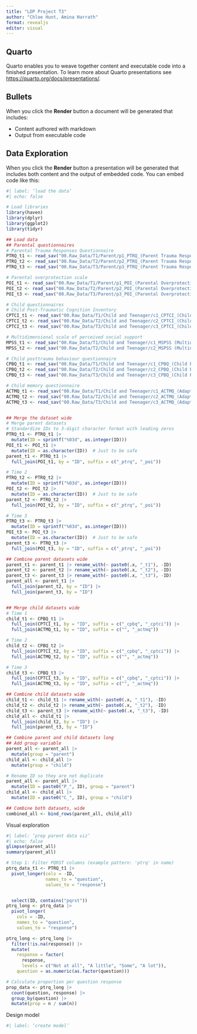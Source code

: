 ```yaml
---
title: "LDP Project T3"
author: "Chloe Hunt, Amina Harrath"
format: revealjs
editor: visual
---
```


## Quarto

Quarto enables you to weave together content and executable code into a finished presentation. To learn more about Quarto presentations see <https://quarto.org/docs/presentations/>.

## Bullets

When you click the **Render** button a document will be generated that includes:

-   Content authored with markdown
-   Output from executable code

## Data Exploration

When you click the **Render** button a presentation will be generated that includes both content and the output of embedded code. You can embed code like this:

```r
#| label: ‘load the data’
#| echo: false

# Load libraries
library(haven)
library(dplyr)
library(ggplot2)
library(tidyr)

## Load data
## Parental questionnaires 
# Parental Trauma Responses Questionnaire 
PTRQ_t1 <- read_sav("00.Raw_Data/T1/Parent/p1_PTRQ_(Parent Trauma Response Questionnaire).sav")
PTRQ_t2 <- read_sav("00.Raw_Data/T2/Parent/p2_PTRQ_(Parent Trauma Response Questionnaire).sav")
PTRQ_t3 <- read_sav("00.Raw_Data/T3/Parent/p3_PTRQ_(Parent Trauma Response Questionnaire).sav")

# Parental overprotection scale
POI_t1 <- read_sav("00.Raw_Data/T1/Parent/p1_POI_(Parental Overprotection Scale.sav")
POI_t2 <- read_sav("00.Raw_Data/T2/Parent/p2_POI_(Parental Overprotection Scale).sav")
POI_t3 <- read_sav("00.Raw_Data/T3/Parent/p3_POI_(Parental Overprotection Scale).sav")

# Child questionnaires
# Child Post-Traumatic Cognition Inventory
CPTCI_t1 <- read_sav("00.Raw_Data/T1/Child and Teenager/c1_CPTCI_(Child Posttraumatic Cognitions Inventory).sav")
CPTCI_t2 <- read_sav("00.Raw_Data/T2/Child and Teenager/c2_CPTCI_(Child Postraumatic Cognitions Inventory).sav")
CPTCI_t3 <- read_sav("00.Raw_Data/T3/Child and Teenager/c3_CPTCI_(Child Posttraumatic Cognitions Inventory).sav")

# Multidimensional scale of perceived social support
MPSS_t1 <- read_sav("00.Raw_Data/T1/Child and Teenager/c1_MSPSS (Multidimensional Scale of Perceived Social Support).sav")
MPSS_t2 <- read_sav("00.Raw_Data/T2/Child and Teenager/c2_MSPSS (Multidimensional Scale of Perceived Social Support).sav")

# Child posttrauma behaviour questionnaire
CPBQ_t1 <- read_sav("00.Raw_Data/T1/Child and Teenager/c1_CPBQ_(Child Posttrauma Behaviours Questionnaire).sav")
CPBQ_t2 <- read_sav("00.Raw_Data/T2/Child and Teenager/c2_CPBQ_(Child Posttrauma Behaviours Questionnaire).sav")
CPBQ_t3 <- read_sav("00.Raw_Data/T3/Child and Teenager/c3_CPBQ_(Child Posttrauma Behaviours Questionnaire).sav")

# Child memory questionnaire
ACTMQ_t1 <- read_sav("00.Raw_Data/T1/Child and Teenager/c1_ACTMQ_(Adapted Child Trauma Memory Questionnaire).sav")
ACTMQ_t2 <- read_sav("00.Raw_Data/T2/Child and Teenager/c2_ACTMQ_(Adapted Child Trauma Memory Questionnaire).sav")
ACTMQ_t3 <- read_sav("00.Raw_Data/T3/Child and Teenager/c3_ACTMQ_(Adapted Child Trauma Memory Questionnaire).sav")


## Merge the dataset wide
# Merge parent datasets
# Standardize IDs to 3-digit character format with leading zeros
PTRQ_t1 <- PTRQ_t1 |>
  mutate(ID = sprintf("%03d", as.integer(ID)))
POI_t1 <- POI_t1 |>
  mutate(ID = as.character(ID))  # Just to be safe
parent_t1 <- PTRQ_t1 |>
  full_join(POI_t1, by = "ID", suffix = c("_ptrq", "_poi"))

# Time 2
PTRQ_t2 <- PTRQ_t2 |>
  mutate(ID = sprintf("%03d", as.integer(ID)))
POI_t2 <- POI_t2 |>
  mutate(ID = as.character(ID))  # Just to be safe
parent_t2 <- PTRQ_t2 |>
  full_join(POI_t2, by = "ID", suffix = c("_ptrq", "_poi"))

# Time 3
PTRQ_t3 <- PTRQ_t3 |>
  mutate(ID = sprintf("%03d", as.integer(ID)))
POI_t3 <- POI_t3 |>
  mutate(ID = as.character(ID))  # Just to be safe
parent_t3 <- PTRQ_t3 |>
  full_join(POI_t3, by = "ID", suffix = c("_ptrq", "_poi"))

## Combine parent datasets wide
parent_t1 <- parent_t1 |> rename_with(~ paste0(.x, "_t1"), -ID)
parent_t2 <- parent_t2 |> rename_with(~ paste0(.x, "_t2"), -ID)
parent_t3 <- parent_t3 |> rename_with(~ paste0(.x, "_t3"), -ID)
parent_all <- parent_t1 |>
  full_join(parent_t2, by = "ID") |>
  full_join(parent_t3, by = "ID")


## Merge child datasets wide
# Time 1
child_t1 <- CPBQ_t1 |>
  full_join(CPTCI_t1, by = "ID", suffix = c("_cpbq", "_cptci")) |>
  full_join(ACTMQ_t1, by = "ID", suffix = c("", "_actmq"))

# Time 2
child_t2 <- CPBQ_t2 |>
  full_join(CPTCI_t2, by = "ID", suffix = c("_cpbq", "_cptci")) |>
  full_join(ACTMQ_t2, by = "ID", suffix = c("", "_actmq"))

# Time 3
child_t3 <- CPBQ_t3 |>
  full_join(CPTCI_t3, by = "ID", suffix = c("_cpbq", "_cptci")) |>
  full_join(ACTMQ_t3, by = "ID", suffix = c("", "_actmq"))

## Combine child datasets wide
child_t1 <- child_t1 |> rename_with(~ paste0(.x, "_t1"), -ID)
child_t2 <- child_t2 |> rename_with(~ paste0(.x, "_t2"), -ID)
child_t3 <- parent_t3 |> rename_with(~ paste0(.x, "_t3"), -ID)
child_all <- child_t1 |>
  full_join(child_t2, by = "ID") |>
  full_join(parent_t3, by = "ID")

## Combine parent and child datasets long
## Add group variable
parent_all <- parent_all |>
  mutate(group = "parent")
child_all <- child_all |>
  mutate(group = "child")

# Rename ID so they are not duplicate
parent_all <- parent_all |>
  mutate(ID = paste0("P_", ID), group = "parent")
child_all <- child_all |>
  mutate(ID = paste0("C_", ID), group = "child")

## Combine both datasets, wide
combined_all <- bind_rows(parent_all, child_all)

```

Visual exploration
```r
#| label: ‘prep parent data viz’
#| echo: false
glimpse(parent_all)
summary(parent_all)

# Step 1: Filter PQRST columns (example pattern: 'ptrq' in name)
ptrq_data_t1 <- PTRQ_t1 |>
  pivot_longer(cols = -ID,
               names_to = "question",
               values_to = "response")


  select(ID, contains("pqrst"))
ptrq_long <- ptrq_data |>
  pivot_longer(
    cols = -ID,
    names_to = "question",
    values_to = "response")

ptrq_long <- ptrq_long |>
  filter(!is.na(response)) |>
  mutate(
    response = factor(
      response,
      levels = c("Not at all", "A little", "Some", "A lot")),
    question = as.numeric(as.factor(question)))

# Calculate proportion per question response
prop_data <- ptrq_long |>
  count(question, response) |>
  group_by(question) |>
  mutate(prop = n / sum(n))


```


Design model
```r
#| label: ‘create model’



```


